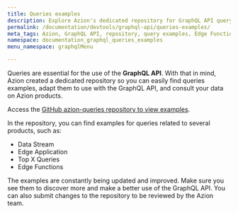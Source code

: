 ```yaml
---
title: Queries examples
description: Explore Azion's dedicated repository for GraphQL API query examples. Find updated query samples for Data Stream, Edge Applications, and more on GitHub.
permalink: /documentation/devtools/graphql-api/queries-examples/
meta_tags: Azion, GraphQL API, repository, query examples, Edge Functions, Data Stream, Edge Application, GitHub, Azion products, API queries
namespace: documentation_graphql_queries_examples
menu_namespace: graphqlMenu

---
```


Queries are essential for the use of the **GraphQL API**. With that in mind, Azion created a dedicated repository so you can easily find queries examples, adapt them to use with the GraphQL API, and consult your data on Azion products.

Access the [GitHub azion-queries repository to view examples](https://github.com/aziontech/azion-queries).

In the repository, you can find examples for queries related to several products, such as:

- Data Stream
- Edge Application
- Top X Queries
- Edge Functions

The examples are constantly being updated and improved. Make sure you see them to discover more and make a better use of the GraphQL API. You can also submit changes to the repository to be reviewed by the Azion team.




